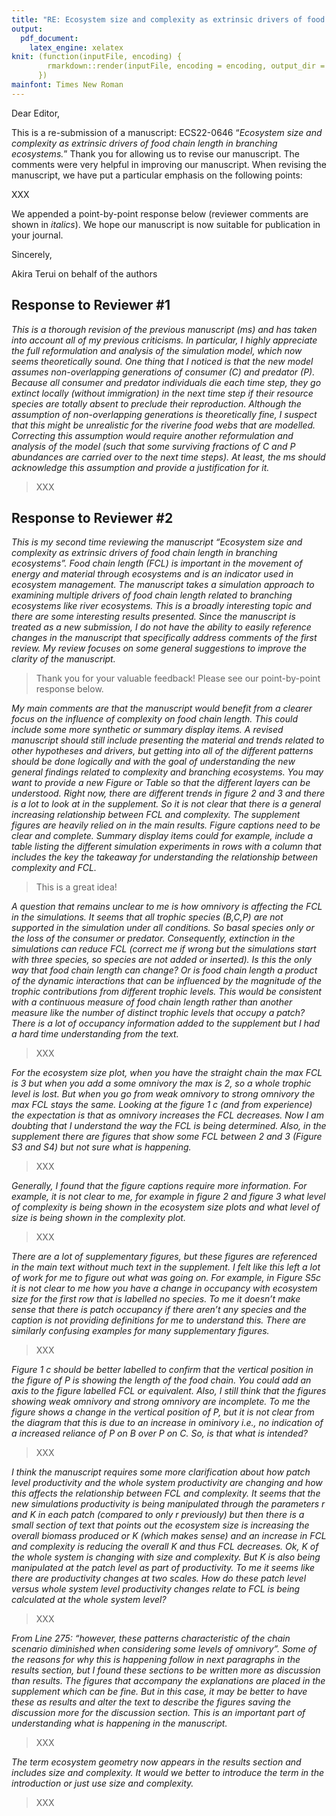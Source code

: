 ```yaml
---
title: "RE: Ecosystem size and complexity as extrinsic drivers of food chain length in branching ecosystems"
output:
  pdf_document:
    latex_engine: xelatex
knit: (function(inputFile, encoding) {
        rmarkdown::render(inputFile, encoding = encoding, output_dir = "document_output")
      })
mainfont: Times New Roman
---
```


Dear Editor,

This is a re-submission of a manuscript: ECS22-0646 "*Ecosystem size and complexity as extrinsic drivers of food chain length in branching ecosystems.*" Thank you for allowing us to revise our manuscript. The comments were very helpful in improving our manuscript. When revising the manuscript, we have put a particular emphasis on the following points:

XXX

We appended a point-by-point response below (reviewer comments are shown in *italics*). We hope our manuscript is now suitable for publication in your journal.

Sincerely,

Akira Terui on behalf of the authors


## Response to Reviewer \#1

*This is a thorough revision of the previous manuscript (ms) and has taken into account all of my previous criticisms. In particular, I highly appreciate the full reformulation and analysis of the simulation model, which now seems theoretically sound. One thing that I noticed is that the new model assumes non-overlapping generations of consumer (C) and predator (P). Because all consumer and predator individuals die each time step, they go extinct locally (without immigration) in the next time step if their resource species are totally absent to preclude their reproduction. Although the assumption of non-overlapping generations is theoretically fine, I suspect that this might be unrealistic for the riverine food webs that are modelled. Correcting this assumption would require another reformulation and analysis of the model (such that some surviving fractions of C and P abundances are carried over to the next time steps). At least, the ms should acknowledge this assumption and provide a justification for it.*

> XXX

## Response to Reviewer \#2

*This is my second time reviewing the manuscript “Ecosystem size and complexity as extrinsic drivers of food chain length in branching ecosystems”. Food chain length (FCL) is important in the movement of energy and material through ecosystems and is an indicator used in ecosystem management. The manuscript takes a simulation approach to examining multiple drivers of food chain length related to branching ecosystems like river ecosystems. This is a broadly interesting topic and there are some interesting results presented. Since the manuscript is treated as a new submission, I do not have the ability to easily reference changes in the manuscript that specifically address comments of the first review. My review focuses on some general suggestions to improve the clarity of the manuscript.*

> Thank you for your valuable feedback! Please see our point-by-point response below.

*My main comments are that the manuscript would benefit from a clearer focus on the influence of complexity on food chain length. This could include some more synthetic or summary display items. A revised manuscript should still include presenting the material and trends related to other hypotheses and drivers, but getting into all of the different patterns should be done logically and with the goal of understanding the new general findings related to complexity and branching ecosystems. You may want to provide a new Figure or Table so that the different layers can be understood. Right now, there are different trends in figure 2 and 3 and there is a lot to look at in the supplement. So it is not clear that there is a general increasing relationship between FCL and complexity. The supplement figures are heavily relied on in the main results. Figure captions need to be clear and complete. Summary display items could for example, include a table listing the different simulation experiments in rows with a column that includes the key the takeaway for understanding the relationship between complexity and FCL.*

> This is a great idea!


*A question that remains unclear to me is how omnivory is affecting the FCL in the simulations. It seems that all trophic species (B,C,P) are not supported in the simulation under all conditions. So basal species only or the loss of the consumer or predator. Consequently, extinction in the simulations can reduce FCL (correct me if wrong but the simulations start with three species, so species are not added or inserted). Is this the only way that food chain length can change? Or is food chain length a product of the dynamic interactions that can be influenced by the magnitude of the trophic contributions from different trophic levels. This would be consistent with a continuous measure of food chain length rather than another measure like the number of distinct trophic levels that occupy a patch? There is a lot of occupancy information added to the supplement but I had a hard time understanding from the text.*

> XXX

*For the ecosystem size plot, when you have the straight chain the max FCL is 3 but when you add a some omnivory the max is 2, so a whole trophic level is lost. But when you go from weak omnivory to strong omnivory the max FCL stays the same. Looking at the figure 1 c (and from experience) the expectation is that as omnivory increases the FCL decreases. Now I am doubting that I understand the way the FCL is being determined. Also, in the supplement there are figures that show some FCL between 2 and 3 (Figure S3 and S4) but not sure what is happening.*

> XXX

*Generally, I found that the figure captions require more information. For example, it is not clear to me, for example in figure 2 and figure 3 what level of complexity is being shown in the ecosystem size plots and what level of size is being shown in the complexity plot.*

> XXX

*There are a lot of supplementary figures, but these figures are referenced in the main text without much text in the supplement. I felt like this left a lot of work for me to figure out what was going on. For example, in Figure S5c it is not clear to me how you have a change in occupancy with ecosystem size for the first row that is labelled no species. To me it doesn’t make sense that there is patch occupancy if there aren’t any species and the caption is not providing definitions for me to understand this. There are similarly confusing examples for many supplementary figures.*

> XXX

*Figure 1 c should be better labelled to confirm that the vertical position in the figure of P is showing the length of the food chain. You could add an axis to the figure labelled FCL or equivalent. Also, I still think that the figures showing weak omnivory and strong omnivory are incomplete. To me the figure shows a change in the vertical position of P, but it is not clear from the diagram that this is due to an increase in ominivory i.e., no indication of a increased reliance of P on B over P on C. So, is that what is intended?*

> XXX

*I think the manuscript requires some more clarification about how patch level productivity and the whole system productivity are changing and how this affects the relationship between FCL and complexity. It seems that the new simulations productivity is being manipulated through the parameters r and K in each patch (compared to only r previously) but then there is a small section of text that points out the ecosystem size is increasing the overall biomass produced or K (which makes sense) and an increase in FCL and complexity is reducing the overall K and thus FCL decreases. Ok, K of the whole system is changing with size and complexity. But K is also being manipulated at the patch level as part of productivity. To me it seems like there are productivity changes at two scales. How do these patch level versus whole system level productivity changes relate to FCL is being calculated at the whole system level?*

> XXX

*From Line 275: “however, these patterns characteristic of the chain scenario diminished when considering some levels of omnivory”. Some of the reasons for why this is happening follow in next paragraphs in the results section, but I found these sections to be written more as discussion than results. The figures that accompany the explanations are placed in the supplement which can be fine. But in this case, it may be better to have these as results and alter the text to describe the figures saving the discussion more for the discussion section. This is an important part of understanding what is happening in the manuscript.*

> XXX

*The term ecosystem geometry now appears in the results section and includes size and complexity. It would we better to introduce the term in the introduction or just use size and complexity.*

> XXX
